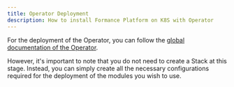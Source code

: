 ```yaml
---
title: Operator Deployment
description: How to install Formance Platform on K8S with Operator
---
```


For the deployment of the Operator, you can follow the [global documentation of the Operator](/operator/Installation).

However, it's important to note that you do not need to create a Stack at this stage. Instead, you can simply create all the necessary configurations required for the deployment of the modules you wish to use.

